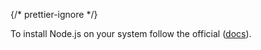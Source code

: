 {/* prettier-ignore */}

To install Node.js on your system follow the official ([docs](https://nodejs.org/en/download/package-manager)).

